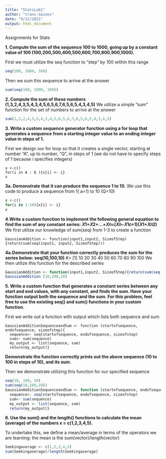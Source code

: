 ```yaml
---
title: "StatsLab1"
author: "trans-Gaines"
date: "9/12/2021"
output: html_document
---
```


Assignments for Stats

**1. Compute the sum of the sequence 100 to 1000, going up by a constant value of 100 (100,200,300,400,500,600,700,800,900,1000).**

First we must utilize the seq function to "step" by 100 within this range

```r
seq(100, 1000, 100)
```
Then we sum this sequence to arrive at the answer
```r
sum(seq(100, 1000, 100))
```


**2. Compute the sum of these numbers (1,3,2,4,3,5,4,3,4,5,6,5,6,7,6,5,6,5,4,3,4,5)**
We utilize a simple "sum" function for the set of numbers to arrive at the answer
```r
sum(1,3,2,4,3,5,4,3,4,5,6,5,6,7,6,5,6,5,4,3,4,5)
```

**3. Write a custom sequence generator function using a for loop that generates a sequence from a starting integer value to an ending integer value in steps of 1.**

First we design our for loop so that it creates a single vector, starting at number "A", up to number, "Q", in steps of 1 (we do not have to specify steps of 1 because i specifies integers)
```
x <-c()
for(i in A : Q ){x[i] <- i}
x
```

**3a. Demonstrate that it can produce the sequence 1 to 10.**
We use this code to produce a sequence from 1( a=1)  to 10 (Q=10)
```r
x <-c()
for(i in 1:10){x[i] <- i}
x
```

**4.Write a custom function to implement the following general equation to find the sum of any constant series:
𝑋1+𝑋2+…+𝑋𝑛=(𝑋𝑛−𝑋1𝑐+1)(𝑋1+𝑋𝑛2)**
We first utilize our knowledge of sum(seq) from 1-3 to create a function
```
GaussianAddition <- function(input1,input2, SizeofStep){return(sum(seq(input1, input2, SizeofStep)))
```

**4a.Demonstrate that your function correctly produces the sum for the series below:
seq(10,100,10)**
#>  [1]  10  20  30  40  50  60  70  80  90 100
We then utilize this function for the described series
```r
GaussianAddition <- function(input1,input2, SizeofStep){return(sum(seq(input1, input2, SizeofStep)))}
GaussianAddition (10,100,10)
```


**5. Write a custom function that generates a constant series between any start and end values, with any constant, and finds the sum. Have your function output both the sequence and the sum. For this problem, feel free to use the existing seq() and sum() functions in your custom function.**

First we write out a function with output which lists both sequence and sum

```
GaussianAdditionSequenceandSum <- function (startofsequence, endofsequence, sizeofstep){
  sequence<- seq(startofsequence, endofsequence, sizeofstep)
  sum<- sum(sequence)
  my_output <- list(sequence, sum)
  return(my_output)}
```
**Demonstrate the function correctly prints out the above sequence (10 to 100 in steps of 10), and its sum.**

Then we demonstrate utilizing this function for our specified sequence

```r
seq(10, 100, 10)
sum(seq(10,100,10))
GaussianAdditionSequenceandSum <- function (startofsequence, endofsequence, sizeofstep){
  sequence<- seq(startofsequence, endofsequence, sizeofstep)
  sum<- sum(sequence)
  my_output <- list(sequence, sum)
  return(my_output)}
```

**6. Use the sum() and the length() functions to calculate the mean (average) of the numbers x = c(1,2,3,4,5).**

To undertake this, we define a mean/average in terms of the operators we are learning: the mean is the sum(vector)/length(vector)

```r
Seekingaverage <- c(1,2,3,4,5)
sum(Seekingaverage)/length(Seekingaverage)
````

